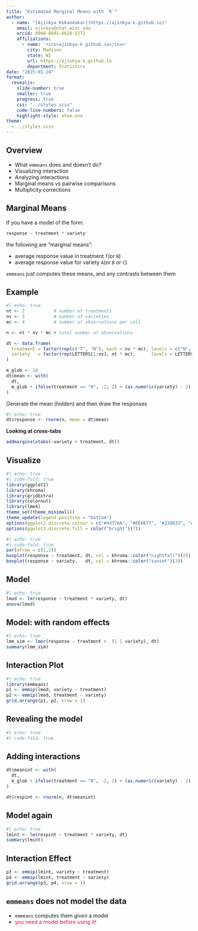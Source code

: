 ```yaml
---
title: "Estimated Marginal Means with `R`"
author:
  - name: "[Ajinkya Kokandakar](https://ajinkya-k.github.io)"
    email: ajinkya@stat.wisc.edu
    orcid: 0000-0001-6628-2272
    affiliations:
      - name: '<ins>ajinkya-k.github.io</ins>'
        city: Madison
        state: WI
        url: https://ajinkya-k.github.io
        department: Statistics
date: "2025-01-24"
format:
  revealjs:
    slide-number: true
    smaller: true
    progress: true
    css: "../styles.scss"
    code-line-numbers: false
    highlight-style: atom-one
theme:
  - ../styles.scss
---
```


## Overview

- What `emmeans` does and doesn't do?
- Visualizing interaction
- Analyzing interactions
- Marginal means vs pairwise comparisons
- Multiplicity corrections



## Marginal Means

If you have a model of the form:

```r
response ~ treatment * variety
```
the following are "marginal means":

- average response value in treatment `T`(or `N`)
- average response value for variety `A`(or `B` or `C`)

`emmeans` just computes these means, and any contrasts between them

## Example

```r
#| echo: true
nt <- 2           # number of treatments
nv <- 3           # number of varieties
mc <- 4           # number of observations per cell

n <- nt * nv * mc # total number of observations

dt <- data.frame(
  treatment = factor(rep(c("T", "N"), each = nv * mc), levels = c("N", "T")),
  variety   = factor(rep(LETTERS[1:nv], nt * mc),      levels = LETTERS[1:nv])
)
```

```r
m_glob <- 10
dt$mean <- with(
  dt,
  m_glob + ifelse(treatment == "N", -2, 2) + (as.numeric(variety) - 2) * 1.5
)
```

Generate the mean (hidden) and then draw the responses
```r
#| echo: true
dt$response <- rnorm(n, mean = dt$mean)
```


**Looking at cross-tabs**

```r
addmargins(xtabs(~variety + treatment, dt))
```


## Visualize

```r
#| echo: true
#| code-fold: true
library(ggplot2)
library(khroma)
library(gridExtra)
library(colorout)
library(lme4)
theme_set(theme_minimal())
theme_update(legend.position = "bottom")
options(ggplot2.discrete.colour = c("#4477AA", "#EE6677", "#228833", "#CCBB44", "#66CCEE", "#AA3377", "#BBBBBB"))
options(ggplot2.discrete.fill = color("bright")(7))
```

```r
#| echo: true
#| code-fold: true
par(mfrow = c(1,2))
boxplot(response ~ treatment, dt, col = khroma::color("nightfall")(2))
boxplot(response ~ variety,   dt, col = khroma::color("sunset")(3))
```


## Model

```r
#| echo: true
lmod <- lm(response ~ treatment * variety, dt)
anova(lmod)
```

## Model: with random effects

```r
#| echo: true
lmm_sim <- lmer(response ~ treatment +  (1 | variety), dt)
summary(lmm_sim)
```

## Interaction Plot

```r
#| echo: true
library(emmeans)
p1 <- emmip(lmod, variety ~ treatment)
p2 <- emmip(lmod, treatment ~ variety)
grid.arrange(p1, p2, nrow = 1)
```




## Revealing the model

```r
#| echo: true
#| code-fold: true
```


## Adding interactions

```r
dt$meanint <- with(
  dt,
  m_glob + ifelse(treatment == "N", -2, 2) + (as.numeric(variety) - 2) * 1.5 - (as.numeric(treatment) - 1) * (as.numeric(variety) - 2) * 6
)

dt$respint <- rnorm(n, dt$meanint)
```


## Model again
```r
#| echo: true
lmint <- lm(respint ~ treatment * variety, dt)
summary(lmint)
```


## Interaction Effect
```r
p3 <- emmip(lmint, variety ~ treatment)
p4 <- emmip(lmint, treatment ~ variety)
grid.arrange(p3, p4, nrow = 1)
```


## `emmeans` does not model the data

- `emmeans` computes them _given_ a model
- <span style='color:crimson'> you need a model before using it!</span>
